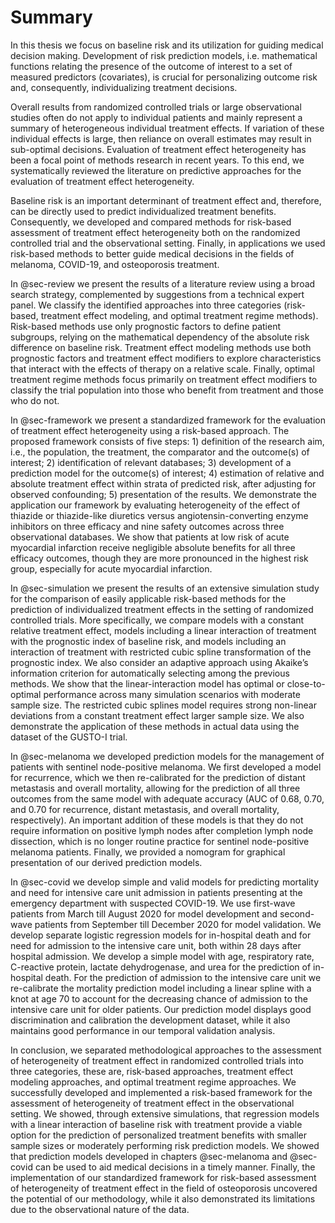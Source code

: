 # Summary {.unnumbered}

In this thesis we focus on baseline risk and its utilization for guiding
medical decision making. Development of risk prediction models, i.e.
mathematical functions relating the presence of the outcome of interest to a set
of measured predictors (covariates), is crucial for personalizing outcome risk
and, consequently, individualizing treatment decisions. 

Overall results from randomized controlled trials or large observational studies
often do not apply to individual patients and mainly represent a summary of
heterogeneous individual treatment effects. If variation of these individual
effects is large, then reliance on overall estimates may result in sub-optimal
decisions. Evaluation of treatment effect heterogeneity has been a focal point
of methods research in recent years. To this end, we systematically reviewed the
literature on predictive approaches for the evaluation of treatment effect
heterogeneity.

Baseline risk is an important determinant of treatment effect and, therefore,
can be directly used to predict individualized treatment benefits. Consequently,
we developed and compared methods for risk-based assessment of treatment effect
heterogeneity both on the randomized controlled trial and the observational
setting. Finally, in applications we used risk-based methods to better guide
medical decisions in the fields of melanoma, COVID-19, and osteoporosis
treatment.

In @sec-review we present the results of a literature review using a broad
search strategy, complemented by suggestions from a technical expert panel. We
classify the identified approaches into three categories (risk-based, treatment
effect modeling, and optimal treatment regime methods). Risk-based methods use
only prognostic factors to define patient subgroups, relying on the mathematical
dependency of the absolute risk difference on baseline risk. Treatment effect
modeling methods use both prognostic factors and treatment effect modifiers to
explore characteristics that interact with the effects of therapy on a relative
scale. Finally, optimal treatment regime methods focus primarily on treatment
effect modifiers to classify the trial population into those who benefit from
treatment and those who do not.

In @sec-framework we present a standardized framework for the evaluation of
treatment effect heterogeneity using a risk-based approach. The proposed
framework consists of five steps: 1) definition of the research aim, i.e., the
population, the treatment, the comparator and the outcome(s) of interest; 2)
identification of relevant databases; 3) development of a prediction model for
the outcome(s) of interest; 4) estimation of relative and absolute treatment
effect within strata of predicted risk, after adjusting for observed
confounding; 5) presentation of the results. We demonstrate the application  our
framework by evaluating heterogeneity of the effect of thiazide or thiazide-like
diuretics versus angiotensin-converting enzyme inhibitors on three efficacy and
nine safety outcomes across three observational databases. We show that
patients at low risk of acute myocardial infarction receive negligible absolute
benefits for all three efficacy outcomes, though they are more pronounced in the
highest risk group, especially for acute myocardial infarction.

In @sec-simulation we present the results of an extensive simulation study for
the comparison of easily applicable risk-based methods for the prediction of
individualized treatment effects in the setting of randomized controlled trials.
More specifically, we compare models with a constant relative treatment effect,
models including a linear interaction of treatment with the prognostic index of
baseline risk, and models including an interaction of treatment with restricted
cubic spline transformation of the prognostic index. We also consider an
adaptive approach using Akaike's information criterion for automatically
selecting among the previous methods. We show that the linear-interaction model
has optimal or close-to-optimal performance across many simulation scenarios
with moderate sample size. The restricted cubic splines model requires strong
non-linear deviations from a constant treatment effect larger sample size. We
also demonstrate the application of these methods in actual data using the
dataset of the GUSTO-I trial.

In @sec-melanoma we developed prediction models for the management of patients
with sentinel node-positive melanoma. We first developed a model for recurrence,
which we then re-calibrated for the prediction of distant metastasis and overall
mortality, allowing for the prediction of all three outcomes from the same model
with adequate accuracy (AUC of 0.68, 0.70, and 0.70 for recurrence, distant
metastasis, and overall mortality, respectively). An important addition of these
models is that they do not require information on positive lymph nodes after
completion lymph node dissection, which is no longer routine practice for
sentinel node-positive melanoma patients. Finally, we provided a nomogram for
graphical presentation of our derived prediction models.

In @sec-covid we develop simple and valid models for predicting mortality and
need for intensive care unit admission in patients presenting at the emergency
department with suspected COVID-19. We use first-wave patients from March till
August 2020 for model development and second-wave patients from September till
December 2020 for model validation. We develop separate logistic regression
models for in-hospital death and for need for admission to the intensive care
unit, both within 28 days after hospital admission. We develop a simple model
with age, respiratory rate, C-reactive protein, lactate dehydrogenase, and urea
for the prediction of in-hospital death. For the prediction of admission to the
intensive care unit we re-calibrate the mortality prediction model including a
linear spline with a knot at age 70 to account for the decreasing chance of
admission to the intensive care unit for older patients. Our prediction model
displays good discrimination and calibration the development dataset, while it
also maintains good performance in our temporal validation analysis.

In conclusion, we separated methodological approaches to the assessment of
heterogeneity of treatment effect in randomized controlled trials into three
categories, these are, risk-based approaches, treatment effect modeling
approaches, and optimal treatment regime approaches. We successfully developed
and implemented a risk-based framework for the assessment of heterogeneity of
treatment effect in the observational setting. We showed, through extensive
simulations, that regression models with a linear interaction of baseline risk
with treatment provide a viable option for the prediction of personalized
treatment benefits with smaller sample sizes or moderately performing risk
prediction models. We showed that prediction models developed in chapters
@sec-melanoma and @sec-covid can be used to aid medical decisions in a timely
manner. Finally, the implementation of our standardized framework for risk-based
assessment of heterogeneity of treatment effect in the field of osteoporosis
uncovered the potential of our methodology, while it also demonstrated its
limitations due to the observational nature of the data.
